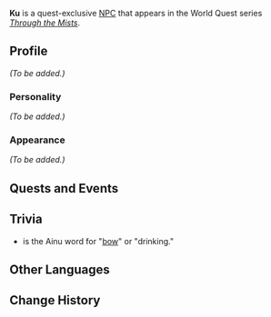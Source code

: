 {{Meta
<!-- REMOVE THIS TEMPLATE AFTER ADDING MISSING INFO -->
|missing_NPC_profile  = yes
}}
{{Character Infobox
|type             = Quest NPC
|deceased         = Past
|image            = NPC Ku.png
|realname         = 
|region           = Inazuma
|affiliation      = 
|voiceEN          = 
|voiceCN          = 
|voiceJP          = 
|title            = Big Brother Ku
}}
'''Ku''' is a quest-exclusive [[NPC]] that appears in the World Quest series ''[[Through the Mists]]''.

==Profile==
<!-- detailed story/lore information goes here -->
''(To be added.)''

===Personality===
''(To be added.)''

===Appearance===
''(To be added.)''

==Quests and Events==
{{Quests and Events}}

==Trivia==
* {{Lang|"Ku"|ain=ク|ain_rm=ku}} is the Ainu word for "[[bow]]" or "drinking."

==Other Languages==
{{Other Languages
|default_hidden = 1
|en      = Ku
|zhs     = 阿久
|zhs_rm  = Ā Jiǔ
|zht     = 阿久
|zht_rm  = Ā Jiǔ
|ja      = ク
|ja_rm   = Ku
|ko      = 쿠
|ko_rm   = Ku
|es      = Ku
|fr      = Ku
|ru      = Ку
|th      = Ku
|vi      = Ku
|de      = Ku
|id      = Ku
|pt      = Agu
|tr      = Ku
|it      = Ku
}}

==Change History==
{{Change History|2.2}}
<!--
==References==
{{Reflist}}-->